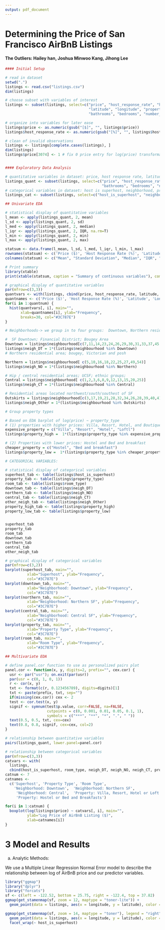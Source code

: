 ```yaml
---
output: pdf_document
---
```


# Determining the Price of San Francisco AirBnB Listings
#### The Outliers: Hailey han, Joshua Minwoo Kang, Jihong Lee

``` r
#### Initial Setup

# read in dataset
setwd(".")
listings <- read.csv("listings.csv")
dim(listings)

# choose subset with variables of interest
listings <- subset(listings, select=c("price", "host_response_rate", "host_is_superhost", "neighbourhood", 
                                      "latitude", "longitude", "property_type", "room_type", "accommodates", 
                                      "bathrooms", "bedrooms", "number_of_reviews", "review_scores_rating"))

# organize into variables for later ease
listings$price <- as.numeric(gsub("[$]", "", listings$price))
listings$host_response_rate <- as.numeric(gsub("[%]", "", listings$host_response_rate))

# clean of invalid observations
listings <- listings[complete.cases(listings), ]
dim(listings)
listings$price[3074] <- 1 # fix 0 price entry for log(price) transformation


#### Exploratory Data Analysis

# quantitative variables in dataset: price, host response rate, latitude, longitude, accommodates, bathrooms, bedrooms, number of reviews, review_scores_rating
listings_quant <- subset(listings, select=c("price", "host_response_rate", "latitude", "longitude", "accommodates",
                                            "bathrooms", "bedrooms", "number_of_reviews", "review_scores_rating"))
# categorical variables in dataset: host is superhost, neighborhood, property type, room type
listings_cat <- subset(listings, select=c("host_is_superhost", "neighbourhood", "property_type", "room_type"))

## Univariate EDA

# statistical display of quantitative variables
l_mean <- apply(listings_quant, 2, mean)
l_sd <- apply(listings_quant, 2, sd)
l_med <- apply(listings_quant, 2, median)
l_iqr <- apply(listings_quant, 2, IQR, na.rm=T)
l_min <- apply(listings_quant, 2, min)
l_max <- apply(listings_quant, 2, max)

statsum <- data.frame(l_mean, l_sd, l_med, l_iqr, l_min, l_max)
rownames(statsum) <- c('Price ($)', 'Host Response Rate (%)', 'Latitude', 'Longitude', 'Number of People Accommodated', 'Number of Bathrooms', 'Number of Bedrooms', 'Number of Reviews', 'Overall Rating')
colnames(statsum) <- c("Mean", "Standard Deviation", "Median", "IQR", "Minimum", "Maximum")
```

```r
# Print summary
library(xtable)
print(xtable(statsum, caption = "Summary of continuous variables"), comment=FALSE, caption.placement = 'top')
```

``` r
# graphical display of quantitative variables
par(mfrow=c(3,3))
quantvars <- with(listings, cbind(price, host_response_rate, latitude, longitude, accommodates, bathrooms, bedrooms, number_of_reviews, review_scores_rating)); quantnum <- 9
quantnames <- c('Price ($)', 'Host Response Rate (%)', 'Latitude', 'Longitude', 'Number of People Accommodated', 'Number of Bathrooms', 'Number of Bedrooms', 'Number of Reviews', 'Overall Rating')
for(i in 1:quantnum) {
  hist(quantvars[, i], main="",
       xlab=quantnames[i], ylab="Frequency",
       breaks=30, col="#3C787E")
}
```

``` r

# Neighborhoods-> we group in to four groups:  Downtown, Northern residential areas, Central SF and the Outskirts

#  SF Downtown; Financial District; Bougey Area
Downtown = listings$neighbourhood[c(7,11,14,23,24,26,29,30,31,33,37,45,48,52)]
listings$neigh_DT = 1*(listings$neighbourhood %in% Downtown)
# Northern residential area; bougey, Victorian and posh

Northern = listings$neighbourhood[ c(5,10,16,18,22,25,27,49,54)]
listings$neigh_NO = 1*(listings$neighbourhood %in% Northern)

# Hip / central residential areas; UCSF; ethnic groups; 
Central = listings$neighbourhood[ c(1,2,3,6,8,9,12,13,15,20,25)]
listings$neigh_CT = 1*(listings$neighbourhood %in% Central)

# Residential areas located northwest/south/southest of SF
Outskirts = listings$neighbourhood[c(3,17,19,21,28,32,34,26,28,39,40,41,42,43,44,46,47,50,51,53,55)]
listings$neigh_Other = 1*(listings$neighbourhood %in% Outskirts)
```

```r
# Group property types

# Based on EDA barplot of log(price) ~ property_type
# (1) properties with higher prices: Villa, Resort, Hotel, and Boutique Hotel
expensive_property = c("Villa", "Resort", "Hotel", "Loftl")
listings$property_high =  1*(listings$property_type %in% expensive_property)

# (2) Properties with lower prices: Hostel and Bed and breakfast
cheaper_property = c("Hostel", "Bed and breakfast")
listings$property_low =  1*(listings$property_type %in% cheaper_property)
```

``` r
# CATEGORICAL VARIABLES:

# statistical display of categorical variables
superhost_tab <- table(listings$host_is_superhost)
property_tab <- table(listings$property_type)
room_tab <- table(listings$room_type)
downtown_tab <- table(listings$neigh_DT)
northern_tab <- table(listings$neigh_NO)
central_tab <- table(listings$neigh_CT)
other_neigh_tab <- table(listings$neigh_Other)
property_high_tab <- table(listings$property_high)
property_low_tab <- table(listings$property_low)


superhost_tab
property_tab
room_tab
downtown_tab
northern_tab
central_tab
other_neigh_tab
```

``` r
# graphical display of categorical variables
par(mfrow=c(3,2))
barplot(superhost_tab, main="",
          xlab="Superhost", ylab="Frequency",
          col="#3C787E")
barplot(downtown_tab, main="",
          xlab="Neighborhood: Downtown", ylab="Frequency",
          col="#3C787E")
barplot(northern_tab, main="",
          xlab="Neighborhood: Northern SF", ylab="Frequency",
          col="#3C787E")
barplot(central_tab, main="",
          xlab="Neighborhood: Central SF", ylab="Frequency",
          col="#3C787E")
barplot(property_tab, main="",
          xlab="Property Type", ylab="Frequency",
          col="#3C787E")
barplot(room_tab, main="",
          xlab="Room Type", ylab="Frequency",
          col="#3C787E")
```

``` r
## Multivariate EDA

# define panel.cor function to use as personalized pairs plot
panel.cor <- function(x, y, digits=2, prefix="", cex.cor) {
  usr <- par("usr"); on.exit(par(usr))
  par(usr = c(0, 1, 0, 1))
  r <- cor(x, y)
  txt <- format(c(r, 0.123456789), digits=digits)[1]
  txt <- paste(prefix, txt, sep="")
  if(missing(cex.cor)) cex <- 2
  test <- cor.test(x, y)
  signif <- symnum(test$p.value, corr=FALSE, na=FALSE,
                   cutpoints = c(0, 0.001, 0.01, 0.05, 0.1, 1),
                   symbols = c("***", "**", "*", ".", " "))
  text(0.5, 0.5, txt, cex=cex)
  text(0.8, 0.8, signif, cex=cex, col=2)
}

# relationship between quantitative variables
pairs(listings_quant, lower.panel=panel.cor)
```

``` r
# relationship between categorical variables
par(mfrow=c(3,3))
catvars <- with(
  listings, 
  cbind(host_is_superhost, room_type, neigh_DT, neigh_NO, neigh_CT, property_high, property_low));
catnum <- 7
catnames <- 
  c('Superhost', 'Property Type', 'Room Type', 
    'Neighborhood: Downtown',  'Neighborhood: Northern SF',
     'Neighborhood: Central',  'Property: Villa, Resort, Hotel or Loft',
     'Property: Hostel or Bed and Breakfasts')

for(i in 1:catnum) {
  boxplot(log(listings$price) ~ catvars[, i], main="",
          ylab="Log Price of AirBnB Listing ($)",
          xlab=catnames[i])
}

```

\newpage
# 3 Model and Results
(a) Analytic Methods: 

We use a Multiple Linear Regression Normal Error model to describe the relationship between log of AirBnB price and 
our predictor variables.

```r
library("ggmap")
library("dplyr")
library("forcats")
sf <- c(left = -122.52, bottom = 25.75, right = -122.4, top = 37.82)
ggmap(get_stamenmap(sf, zoom = 12, maptype = "toner-lite")) +
  geom_point(data = listings, aes(x = longitude, y = latitude), color = "red", size = 0.1)
```
```r
ggmap(get_stamenmap(sf, zoom = 14, maptype = "toner"), legend = "right") +
  geom_point(data = listings, aes(x = longitude, y = latitude), color = "red", size = 0.3)+
  facet_wrap(~ host_is_superhost)
```

